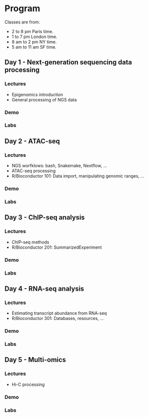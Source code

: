 # Program {-}

Classes are from: 

- 2 to 8 pm Paris time.
- 1 to 7 pm London time.
- 8 am to 2 pm NY time.
- 5 am to 11 am SF time.

## Day 1 - Next-generation sequencing data processing

### Lectures

* Epigenomics introduction
* General processing of NGS data

### Demo


### Labs


## Day 2 - ATAC-seq

### Lectures

* NGS worfklows: bash, Snakemake, Nextflow, ...
* ATAC-seq processing
* R/Bioconductor 101: Data import, manipulating genomic ranges, ...

### Demo


### Labs


## Day 3 - ChIP-seq analysis

### Lectures

* ChIP-seq methods
* R/Bioconductor 201: SummarizedExperiment

### Demo


### Labs


## Day 4 - RNA-seq analysis

### Lectures

* Estimating transcript abundance from RNA-seq
* R/Bioconductor 301: Databases, resources, ...

### Demo


### Labs


## Day 5 - Multi-omics

### Lectures

* Hi-C processing

### Demo


### Labs

